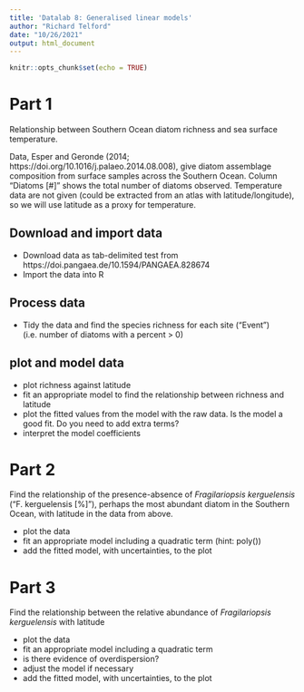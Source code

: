 ```yaml
---
title: 'Datalab 8: Generalised linear models'
author: "Richard Telford"
date: "10/26/2021"
output: html_document
---
```


```r
knitr::opts_chunk$set(echo = TRUE)
```

# Part 1

Relationship between Southern Ocean diatom richness and sea surface temperature.

Data, Esper and Geronde (2014; https://doi.org/10.1016/j.palaeo.2014.08.008), give diatom assemblage composition from surface samples across the Southern Ocean. 
Column "Diatoms [#]" shows the total number of diatoms observed.
Temperature data are not given (could be extracted from an atlas with latitude/longitude), so we will use latitude as a proxy for temperature.

## Download and import data

- Download data as tab-delimited test from https://doi.pangaea.de/10.1594/PANGAEA.828674
- Import the data into R

## Process data

- Tidy the data and find the species richness for each site ("Event") (i.e. number of diatoms with a percent > 0) 

## plot and model data

- plot richness against latitude
- fit an appropriate model to find the relationship between richness and latitude
- plot the fitted values from the model with the raw data. Is the model a good fit. Do you need to add extra terms?
- interpret the model coefficients

# Part 2

Find the relationship of the presence-absence of _Fragilariopsis kerguelensis_ ("F. kerguelensis [%]"), perhaps the most abundant diatom in the Southern Ocean, with latitude in the data from above.

- plot the data
- fit an appropriate model including a quadratic term (hint: poly())
- add the fitted model, with uncertainties, to the plot

# Part 3

Find the relationship between the relative abundance of  _Fragilariopsis kerguelensis_  with latitude

- plot the data
- fit an appropriate model including a quadratic term 
- is there evidence of overdispersion?
- adjust the model if necessary
- add the fitted model, with uncertainties, to the plot
